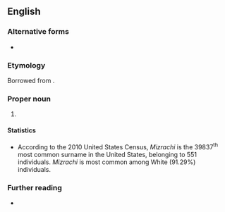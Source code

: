 ==English==
{{wikipedia}}

===Alternative forms===
* {{alter|en|Mizrahi}}

===Etymology===
Borrowed from {{bor|en|he|מזרחי||eastern, easterner|tr=mizrakhí}}.

===Proper noun===
{{en-proper noun|s}}

# {{surname|en|from=Hebrew}}

====Statistics====
* According to the 2010 United States Census, ''Mizrachi'' is the 39837<sup>th</sup> most common surname in the United States, belonging to 551 individuals. ''Mizrachi'' is most common among White (91.29%) individuals.

===Further reading===
* {{R:en:DAFN}}